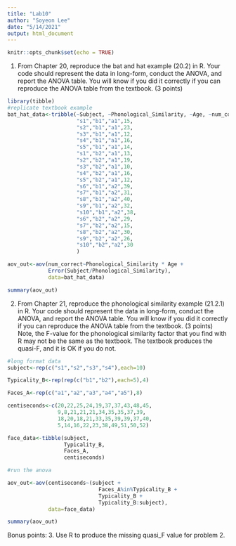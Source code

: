 ```yaml
---
title: "Lab10"
author: "Soyeon Lee"
date: "5/14/2021"
output: html_document
---
```


```r
knitr::opts_chunk$set(echo = TRUE)
```

1. From Chapter 20, reproduce the bat and hat example (20.2) in R. Your code should represent the data in long-form, conduct the ANOVA, and report the ANOVA table. You will know if you did it correctly if you can reproduce the ANOVA table from the textbook. (3 points)
```r
library(tibble)
#replicate textbook example
bat_hat_data<-tribble(~Subject, ~Phonological_Similarity, ~Age, ~num_correct,
                      "s1","b1","a1",15,
                      "s2","b1","a1",23,
                      "s3","b1","a1",12,
                      "s4","b1","a1",16,
                      "s5","b1","a1",14,
                      "s1","b2","a1",13,
                      "s2","b2","a1",19,
                      "s3","b2","a1",10,
                      "s4","b2","a1",16,
                      "s5","b2","a1",12,
                      "s6","b1","a2",39,
                      "s7","b1","a2",31,
                      "s8","b1","a2",40,
                      "s9","b1","a2",32,
                      "s10","b1","a2",38,
                      "s6","b2","a2",29,
                      "s7","b2","a2",15,
                      "s8","b2","a2",30,
                      "s9","b2","a2",26,
                      "s10","b2","a2",30
                      )

aov_out<-aov(num_correct~Phonological_Similarity * Age + 
             Error(Subject/Phonological_Similarity),
             data=bat_hat_data)

summary(aov_out)
```

2. From Chapter 21, reproduce the phonological similarity example (21.2.1) in R. Your code should represent the data in long-form, conduct the ANOVA, and report the ANOVA table. You will know if you did it correctly if you can reproduce the ANOVA table from the textbook. (3 points) Note, the F-value for the phonological similarity factor that you find with R may not be the same as the textbook. The textbook produces the quasi-F, and it is OK if you do not.
```r
#long format data
subject<-rep(c("s1","s2","s3","s4"),each=10)

Typicality_B<-rep(rep(c("b1","b2"),each=5),4)

Faces_A<-rep(c("a1","a2","a3","a4","a5"),8)

centiseconds<-c(20,22,25,24,19,37,37,43,48,45,
                9,8,21,21,21,34,35,35,37,39,
                18,20,18,21,33,35,39,39,37,40,
                5,14,16,22,23,38,49,51,50,52)

face_data<-tibble(subject,
                  Typicality_B,
                  Faces_A,
                  centiseconds)

#run the anova

aov_out<-aov(centiseconds~(subject +
                             Faces_A%in%Typicality_B +
                             Typicality_B +
                             Typicality_B:subject), 
             data=face_data)

summary(aov_out)
```

Bonus points:
3. Use R to produce the missing quasi_F value for problem 2.
```r

```

